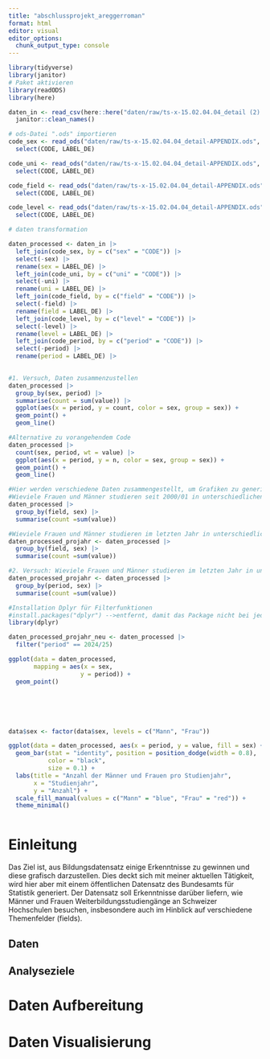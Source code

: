 ```yaml
---
title: "abschlussprojekt_areggerroman"
format: html
editor: visual
editor_options: 
  chunk_output_type: console
---
```


```r
library(tidyverse)
library(janitor)
# Paket aktivieren
library(readODS)
library(here)
```

```r
daten_in <- read_csv(here::here("daten/raw/ts-x-15.02.04.04_detail (2).csv")) |>
  janitor::clean_names() 
```

```r
# ods-Datei ".ods" importieren
code_sex <- read_ods("daten/raw/ts-x-15.02.04.04_detail-APPENDIX.ods", sheet = "SEX") |> 
  select(CODE, LABEL_DE)

code_uni <- read_ods("daten/raw/ts-x-15.02.04.04_detail-APPENDIX.ods", sheet = "UNI") |> 
  select(CODE, LABEL_DE)

code_field <- read_ods("daten/raw/ts-x-15.02.04.04_detail-APPENDIX.ods", sheet = "FIELD") |> 
  select(CODE, LABEL_DE)

code_level <- read_ods("daten/raw/ts-x-15.02.04.04_detail-APPENDIX.ods", sheet = "LEVEL") |> 
  select(CODE, LABEL_DE)

```

```r
# daten transformation

daten_processed <- daten_in |> 
  left_join(code_sex, by = c("sex" = "CODE")) |> 
  select(-sex) |> 
  rename(sex = LABEL_DE) |> 
  left_join(code_uni, by = c("uni" = "CODE")) |> 
  select(-uni) |> 
  rename(uni = LABEL_DE) |> 
  left_join(code_field, by = c("field" = "CODE")) |> 
  select(-field) |> 
  rename(field = LABEL_DE) |> 
  left_join(code_level, by = c("level" = "CODE")) |> 
  select(-level) |> 
  rename(level = LABEL_DE) |> 
  left_join(code_period, by = c("period" = "CODE")) |> 
  select(-period) |> 
  rename(period = LABEL_DE) |> 
  
```

```r
#1. Versuch, Daten zusammenzustellen
daten_processed |> 
  group_by(sex, period) |> 
  summarise(count = sum(value)) |> 
  ggplot(aes(x = period, y = count, color = sex, group = sex)) +
  geom_point() +
  geom_line()

#Alternative zu vorangehendem Code
daten_processed |> 
  count(sex, period, wt = value) |> 
  ggplot(aes(x = period, y = n, color = sex, group = sex)) +
  geom_point() +
  geom_line()
```

```r
#Hier werden verschiedene Daten zusammengestellt, um Grafiken zu generieren
#Wieviele Frauen und Männer studieren seit 2000/01 in unterschiedlichen Feldern?
daten_processed |>
  group_by(field, sex) |>
  summarise(count =sum(value))

#Wieviele Frauen und Männer studieren im letzten Jahr in unterschiedlichen Feldern?
daten_processed_projahr <- daten_processed |>
  group_by(field, sex) |>
  summarise(count =sum(value))

#2. Versuch: Wieviele Frauen und Männer studieren im letzten Jahr in unterschiedlichen Feldern?
daten_processed_projahr <- daten_processed |>
  group_by(period, sex) |>
  summarise(count =sum(value))

#Installation Dplyr für Filterfunktionen
#install.packages("dplyr") -->entfernt, damit das Package nicht bei jedem Rendern neu geladen wird.
library(dplyr)

daten_processed_projahr_neu <- daten_processed |> 
  filter("period" == 2024/25)

ggplot(data = daten_processed,
       mapping = aes(x = sex,
                    y = period)) +
  geom_point()






data$sex <- factor(data$sex, levels = c("Mann", "Frau"))

ggplot(data = daten_processed, aes(x = period, y = value, fill = sex) +
  geom_bar(stat = "identity", position = position_dodge(width = 0.8),
           color = "black",
           size = 0.1) +
  labs(title = "Anzahl der Männer und Frauen pro Studienjahr",
       x = "Studienjahr",
       y = "Anzahl") +
  scale_fill_manual(values = c("Mann" = "blue", "Frau" = "red")) +
  theme_minimal()



```


# Einleitung

Das Ziel ist, aus Bildungsdatensatz einige Erkenntnisse zu gewinnen und diese grafisch darzustellen. Dies deckt sich mit meiner aktuellen Tätigkeit, wird hier aber mit einem öffentlichen Datensatz des Bundesamts für Statistik generiert. Der Datensatz soll Erkenntnisse darüber liefern, wie Männer und Frauen  Weiterbildungsstudiengänge an Schweizer Hochschulen besuchen, insbesondere auch im Hinblick auf verschiedene Themenfelder (fields). 

## Daten

## Analyseziele

# Daten Aufbereitung

# Daten Visualisierung
